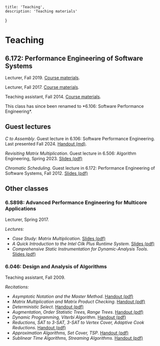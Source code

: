 
    title: 'Teaching',
    description: 'Teaching materials'
}

# Teaching

## 6.172: Performance Engineering of Software Systems

Lecturer, Fall 2019.
[Course materials](https://learning-modules.mit.edu/class/index.html?uuid=/course/6/fa19/6.172#dashboard).

Lecturer, Fall 2017.  [Course materials](https://learning-modules.mit.edu/class/index.html?uuid=/course/6/fa17/6.172#dashboard).

Teaching assistant, Fall 2014.  [Course materials](https://stellar.mit.edu/S/course/6/fa14/6.172/).

<Alert kind="info">
This class has since been renamed to *6.106: Software Performance Engineering*.
</Alert>

## Guest lectures

*C to Assembly*.  Guest lecture in 6.106: Software Performance Engineering.  Last presented Fall 2024.  [Handout (md)](/presentations/c2assembly.md).

*Revisiting Matrix Multiplication*.  Guest lecture in 6.506: Algorithm Engineering, Spring 2023.  [Slides (pdf)](/presentations/6506-guest-lecture-2023.pdf)

*Chromatic Scheduling*.  Guest lecture in 6.172: Performance Engineering of Software Systems, Fall 2012.  [Slides (pdf)](/presentations/6.172-fa12/chromatic.pdf)

## Other classes

### 6.S898: Advanced Performance Engineering for Multicore Applications

Lecturer, Spring 2017.

*Lectures:*

- *Case Study: Matrix Multiplication*.  [Slides (pdf)](/presentations/6.S898-sp17/mm.pdf)
- *A Quick Introduction to the Intel Cilk Plus Runtime System*.  [Slides (pdf)](/presentations/6.S898-sp17/cilkrts.pdf)
- *Comprehensive Static Instrumentation for Dynamic-Analysis Tools*.  [Slides (pdf)](/presentations/6.S898-sp17/csi.pdf)

### 6.046: Design and Analysis of Algorithms

Teaching assistant, Fall 2009.

*Recitations:*

- *Asymptotic Notation and the Master Method*. [Handout (pdf)](/presentations/6.046-fa09/rec1.pdf)
- *Matrix Multiplication and Matrix Product Checking*. [Handout (pdf)](/presentations/6.046-fa09/rec2.pdf)
- *Deterministic Select*. [Handout (pdf)](/presentations/6.046-fa09/rec3.pdf)
- *Augmentation, Order Statistic Trees, Range Trees*. [Handout (pdf)](/presentations/6.046-fa09/rec4.pdf)
- *Dynamic Programming, Viterbi Algorithm*. [Handout (pdf)](/presentations/6.046-fa09/rec6.pdf)
- *Reductions, SAT to 3-SAT, 3-SAT to Vertex Cover, Adaptive Cook Reductions*. [Handout (pdf)](/presentations/6.046-fa09/rec8.pdf)
- *Approximation Algorithms, Set Cover, TSP*. [Handout (pdf)](/presentations/6.046-fa09/rec9.pdf)
- *Sublinear Time Algorithms, Streaming Algorithms*. [Handout (pdf)](/presentations/6.046-fa09/rec10.pdf)